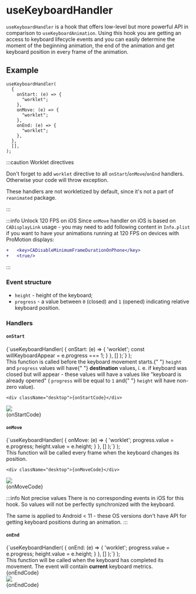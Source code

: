 
# useKeyboardHandler

`useKeyboardHandler` is a hook that offers low-level but more powerful API in comparison to `useKeyboardAnimation`. Using this hook you are getting an access to keyboard lifecycle events and you can easily determine the moment of the beginning animation, the end of the animation and get keyboard position in every frame of the animation.

## Example

```tsx
useKeyboardHandler(
  {
    onStart: (e) => {
      "worklet";
    },
    onMove: (e) => {
      "worklet";
    },
    onEnd: (e) => {
      "worklet";
    },
  },
  [],
);
```

:::caution Worklet directives

Don't forget to add `worklet` directive to all `onStart`/`onMove`/`onEnd` handlers. Otherwise your code will throw exception.

These handlers are not workletized by default, since it's not a part of `reanimated` package.

:::

:::info Unlock 120 FPS on iOS
Since `onMove` handler on iOS is based on `CADisplayLink` usage - you may need to add following content in `Info.plist` if you want to have your animations running at 120 FPS on devices with ProMotion displays:

```diff
+	<key>CADisableMinimumFrameDurationOnPhone</key>
+	<true/>
```

:::

### Event structure

- `height` - height of the keyboard;
- `progress` - a value between `0` (closed) and `1` (opened) indicating relative keyboard position.

### Handlers

#### `onStart`

  <CodeBlock language="ts">
    {`useKeyboardHandler(
  {
    onStart: (e) => {
      'worklet';
      const willKeyboardAppear = e.progress === 1;
    }
  },
  []
);`}
  </CodeBlock>
);

<div className="grid">
  <div className="description-block">
    This function is called before the keyboard movement starts.{" "}
    <code>height</code> and <code>progress</code> values will have{" "}
    <b>destination</b> values, i. e. if keyboard was closed but will appear -
    these values will have a values like "keyboard is already opened" (
    <code>progress</code> will be equal to <code>1</code> and{" "}
    <code>height</code> will have non-zero value).

    <div className="desktop">{onStartCode}</div>

  </div>
  <div>
    <img src={require("./start.png").default} />
  </div>
</div>
<div className="mobile">{onStartCode}</div>

#### `onMove`

  <CodeBlock language="ts">
    {`useKeyboardHandler(
  {
    onMove: (e) => {
      'worklet';
      progress.value = e.progress;
      height.value = e.height;
    }
  },
  []
);`}
  </CodeBlock>
);

<div className="grid">
  <div className="description-block">
    This function will be called every frame when the keyboard changes its
    position.

    <div className="desktop">{onMoveCode}</div>

  </div>
  <div>
    <img src={require("./move.png").default} />
  </div>
</div>
<div className="mobile">{onMoveCode}</div>

:::info Not precise values
There is no corresponding events in iOS for this hook. So values will not be perfectly synchronized with the keyboard.

The same is applied to Android < 11 - these OS versions don't have API for getting keyboard positions during an animation.
:::

#### `onEnd`

  <CodeBlock language="ts">
    {`useKeyboardHandler(
  {
    onEnd: (e) => {
      'worklet';
      progress.value = e.progress;
      height.value = e.height;
    }
  },
  []
);`}
  </CodeBlock>
);

<div className="grid">
  <div className="description-block">
    This function will be called when the keyboard has completed its movement.
    The event will contain <b>current</b> keyboard metrics.
    <div className="desktop">{onEndCode}</div>
  </div>
  <div>
    <img src={require("./end.png").default} />
  </div>
</div>

<div className="mobile">{onEndCode}</div>
